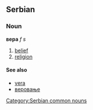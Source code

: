 ==Serbian==
===Noun===
'''вера''' ''f s''
#[[belief]]
#[[religion]]
====See also====
*[[vera]]
*[[веровање]]
[[Category:Serbian common nouns]]